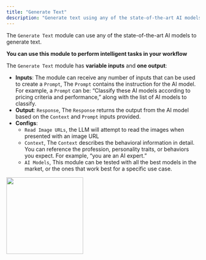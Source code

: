 ```yaml
---
title: "Generate Text"
description: "Generate text using any of the state-of-the-art AI models"
---
```


The `Generate Text` module can use any of the state-of-the-art AI models to generate text.

**You can use this module to perform intelligent tasks in your workflow**

The `Generate Text` module has **variable inputs** and **one output**:

- **Inputs**: The module can receive any number of inputs that can be used to create a `Prompt`, The `Prompt` contains the instruction for the AI model. For example, a `Prompt` can be: “Classify these AI models according to pricing criteria and performance,” along with the list of AI models to classify.
- **Output**: `Response`, The `Response` returns the output from the AI model based on the `Context` and `Prompt` inputs provided.
- **Configs**:
  - `Read Image URLs`, the LLM will attempt to read the images when presented with an image URL
  - `Context`, The `Context` describes the behavioral information in detail. You can reference the profession, personality traits, or behaviors you expect. For example, “you are an AI expert.”
  - `AI Models`, This module can be tested with all the best models in the market, or the ones that work best for a specific use case.

<img height="200" src="/images/AITC.png" />
